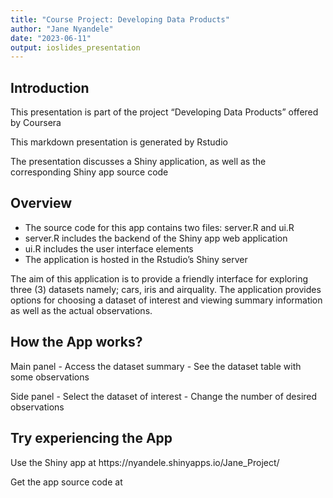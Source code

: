 ```yaml
---
title: "Course Project: Developing Data Products"
author: "Jane Nyandele"
date: "2023-06-11"
output: ioslides_presentation
---
```


## Introduction

This presentation is part of the project "Developing Data Products" offered by Coursera

This markdown presentation is generated by Rstudio

The presentation discusses a Shiny application, as well as the corresponding Shiny app source code


## Overview

- The source code for this app contains two files: server.R and ui.R
- server.R includes the backend of the Shiny app web application
- ui.R includes the user interface elements
- The application is hosted in the Rstudio's Shiny server

The aim of this application is to provide a friendly interface for exploring three (3) datasets namely;
cars, iris and airquality. The application provides options for choosing a dataset of interest and 
viewing summary information as well as the actual observations. 

## How the App works?
Main panel - Access the dataset summary - See the dataset table with some observations

Side panel - Select the dataset of interest - Change the number of desired observations


## Try experiencing the App

Use the Shiny app at https://nyandele.shinyapps.io/Jane_Project/

Get the app source code at 
